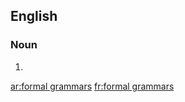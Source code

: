 ==English==

===Noun===
{{head|en|plural}}

# {{plural of|formal grammar|lang=en|nocat=1}}

[[ar:formal grammars]]
[[fr:formal grammars]]
